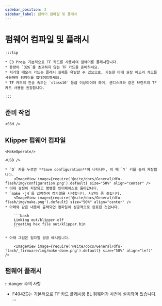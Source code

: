 ```yaml
---
sidebar_position: 2
sidebar_label: 펌웨어 컴파일 및 플래시
---
```







# 펌웨어 컴파일 및 플래시

    :::tip

    * E3 Pro는 기본적으로 TF 카드를 사용하여 펌웨어를 플래시합니다.
    * 용량이 `32G`를 초과하지 않는 TF 카드를 준비하세요.
    * 저가형 메모리 카드는 플래시 실패를 유발할 수 있으므로, 가능한 아래 권장 메모리 카드를 사용하여 펌웨어를 업데이트하세요.
    * TF 카드의 전송 속도는 `class10` 등급 이상이어야 하며, 샌디스크와 같은 브랜드의 TF 카드 사용을 권장합니다.

    :::



## 준비 작업

    <SSH />

## Klipper 펌웨어 컴파일

    <MakeOperate/>

    <USB />

    * `Q` 키를 누르면 **Save configuration**이 나타나며, 이 때 `Y` 키를 눌러 저장합니다.
        <ImageView image={require('@site/docs/General/dfu-flash/img/configuration.png').default} size="50%" align="center" />
    * 이제 설정이 저장되고 명령줄 인터페이스로 돌아갑니다.
    * `make -j4`를 입력하여 컴파일을 시작합니다. 시간이 좀 걸립니다.
        <ImageView image={require('@site/docs/General/dfu-flash/img/make.png').default} size="50%" align="center" />
    * 아래와 같은 내용이 출력되면 컴파일이 성공적으로 완료된 것입니다.

        ```bash
        Linking out/klipper.elf
        Creating hex file out/klipper.bin
        ```
        
    * 아래 그림은 컴파일 성공 예시입니다.

        <ImageView image={require('@site/docs/General/dfu-flash/_firmware/img/make-done.png').default} size="50%" align="left" />

## 펌웨어 플래시

:::danger 주의 사항
* F404ZG는 기본적으로 TF 카드 플래시용 BL 펌웨어가 사전에 설치되어 있습니다.
:::

    <TF />